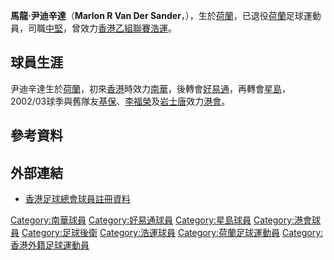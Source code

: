 {{Infobox football biography
| name        = 尹迪辛達 <br> Van Der Sander
| image       = 
| image_size  = 
| fullname    = Marlon R Van Der Sander
| nickname    =  
| birth_date  = {{Birth date and age|1961|10|2|}}
| birth_place = [[荷蘭|荷蘭]]
| height      = {{height|m=1.81}}
| position    = [[中堅|中堅]]
| currentclub = 已退役
| clubnumber  = 
| youthyears  =
| youthclubs  = 
| years1 = 
| clubs1 = [[南華足球隊|南華]]
| caps1  = 
| goals1 = 
| years2 =
| clubs2 = [[晨曦體育會|好易通]]
| caps2  = 
| goals2 = 
| years3 =
| clubs3 = [[星島體育會|星島]]
| caps3  = 
| goals3 = 
| years4 =
| clubs4 = [[香港足球會|港會]]
| caps4  = 
| goals4 = 
| nationalyears1 = 
| nationalteam1  = 
| nationalcaps1  = 
| nationalgoals1 = 
| pcupdate = 
| ntupdate = 
}}

'''馬龍·尹迪辛達'''（'''Marlon R Van Der Sander'''，{{bd|1961年|10月2日|}}），生於[[荷蘭|荷蘭]]，已退役[[荷蘭|荷蘭]]足球運動員，司職[[中堅|中堅]]，曾效力[[香港乙組聯賽|香港乙組聯賽]][[浩運|浩運]]。

==球員生涯==
尹迪辛達生於[[荷蘭|荷蘭]]，初來[[香港|香港]]時效力[[南華足球隊|南華]]，後轉會[[晨曦體育會|好易通]]，再轉會[[星島體育會|星島]]，2002/03球季與舊隊友[[安東·基保|基保]]、[[李福榮|李福榮]]及[[岩士唐|岩士唐]]效力[[香港足球會|港會]]。

==參考資料==
{{Reflist}}

==外部連結==
* [http://www.hkfa.com/zh-hk/player_view.php?player_id=3780 香港足球總會球員註冊資料] {{Wayback|url=http://www.hkfa.com/zh-hk/player_view.php?player_id=3780 |date=20100819004839 }}

{{DEFAULTSORT:Van Der Sander,Marlon R}} 
[[Category:南華球員|Category:南華球員]]
[[Category:好易通球員|Category:好易通球員]]
[[Category:星島球員|Category:星島球員]]
[[Category:港會球員|Category:港會球員]]
[[Category:足球後衛|Category:足球後衛]]
[[Category:浩運球員|Category:浩運球員]]
[[Category:荷蘭足球運動員|Category:荷蘭足球運動員]]
[[Category:香港外籍足球運動員|Category:香港外籍足球運動員]]